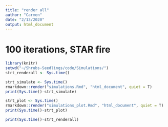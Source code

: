 ```yaml
---
title: "render all"
author: "Carmen"
date: "2/13/2020"
output: html_document
---
```


# 100 iterations, STAR fire

```r
library(knitr)
setwd("~/Shrubs-Seedlings/code/Simulations/")
strt_renderall <- Sys.time()
```

```r
strt_simulate <- Sys.time()
rmarkdown::render("simulations.Rmd", "html_document", quiet = T)
print(Sys.time()-strt_simulate)
```

```r
strt_plot <- Sys.time()
rmarkdown::render("simulations_plot.Rmd", "html_document", quiet = T)
print(Sys.time()-strt_plot)
```

```r
print(Sys.time()-strt_renderall)
```

